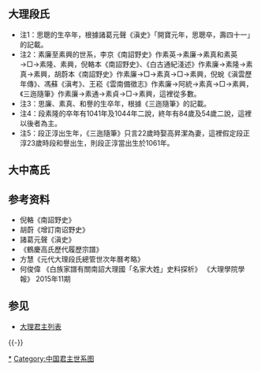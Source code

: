 ==大理段氏==
{{Chart/start}}
{{chart | | | | | | | AAA | | | | | | | | | | | |AAA= [[段寶龍|段寶龍]]}}
{{chart | | | |,|-|-|-|^|-|-|-|-|-|.| | | | | | |}}
{{Chart | | | AAA | | | | | | | | BBB | | | | | |AAA= 1太祖圣神帝[[段思平|段思平]]<br>894-'''937-944'''|BBB= 3圣慈帝[[段思良|段思良]]<br>?-'''945-952'''|}} 
{{Chart | |,|-|^|-|.| | | | | | | |)|-|-|-|.| | |}}
{{Chart | AAA | | BBB | | | | | | CCC | | DDD | |AAA= 2文經帝[[段思英|段思英]]<br>?-'''944-945'''-?|BBB= □|CCC= 4廣慈帝[[段思聰|段思聰]]<br>928-'''952-968'''|DDD=[[段子王+示|段子王+示]]|}}
{{Chart | | | | | |!| | | | | | | |!| | | | | | |}}
{{Chart | | | | | AAA | | | | | | BBB | | | | | |AAA= □|BBB= 5應道帝[[段素順|段素順]]<br>?-'''968-985'''|}}
{{Chart | | | | | |!| | | | | | | |!| | | | | | |}}
{{Chart | | | | | AAA | | | | | | BBB | | | | | |AAA= [[段智思|段智思]]|BBB= 6昭明帝[[段素英|段素英]]<br>?-'''985-1009'''|}}
{{Chart | | | | | |!| | | | | | | |)|-|-|-|.| | |}}
{{Chart | | | | | AAA | | | | | | BBB | | CCC | |AAA= 11興宗孝德帝[[段思廉|段思廉]]<br>1027-'''1044-1075'''-1108|BBB= 7宣肅帝[[段素廉|段素廉]]<br>?-'''1009-1022'''|CCC=□|}}
{{Chart | |,|-|-|-|+|-|-|-|.| | | |!| | | |!| | |}}
{{Chart | AAA | | BBB | | EEE | | CCC | | DDD | |AAA= □|BBB= 12上德帝[[段廉義|段廉義]]<br>?-'''1075-1080'''|CCC= [[段素通|段素通]]|DDD= 8秉義帝[[段素隆|段素隆]]<br>991?-'''1022-1026'''-1044?|EEE=□|}}
{{Chart | |!| | | |,|-|-|-|(| | | |!| | | | | | |}}
{{Chart | AAA | | DDD | | BBB | | CCC | | | | | |AAA=13上明帝[[段壽輝|段壽輝]]<br>?-'''1080-1081'''-?|BBB=15中宗文安帝[[段正淳|段正淳]]<br>1061?-'''1096-1108'''-?|CCC= 9聖德帝[[段素真|段素真]]<br>1012-'''1026-1041'''-1090|DDD=14保定帝[[段正明|段正明]]<br>?-'''1081-1094'''-?|}}
{{Chart | | | | | |,|-|-|-|(| | | |!| | | | | | |}}
{{Chart | | | | | CCC | | AAA | | BBB | | | | | |AAA=16憲宗宣仁帝[[段和譽|段和譽]]<br>1083-'''1108-1147'''-1176|BBB=□|CCC=[[了塵大比丘|了塵大比丘]]|}}
{{Chart | | | | | | | | | |!| | | |!| | | | | | |}}
{{Chart | | | | | | | | | AAA | | BBB | | | | | |AAA=17景宗正康帝[[段正興|段正興]]<br>?-'''1147-1171'''-?|BBB=10天明帝[[段素興|段素興]]<br>?-'''1041-1044'''-?|}}
{{Chart | | | | | |,|-|-|-|(| | | | | | | | | | |}}
{{Chart | | | | | BBB | | AAA | | | | | | | | | |AAA=18宣宗功极帝[[段智興|段智興]]<br>?-'''1171-1200'''|BBB=[[段易長生|段易長生]]|}}
{{Chart | | | | | | | |,|-|^|-|.| | | | | | | | |}}
{{Chart | | | | | | | AAA | | BBB | | | | | | | |AAA=20神宗[[段智祥|段智祥]]<br>?-'''1204-1238'''-1238|BBB=19亨天帝[[段智廉|段智廉]]<br>?-'''1200-1204'''|}}
{{Chart | | | |,|-|-|-|(| | | | | | | | | | | | |}}
{{Chart | | | BBB | | AAA | | | | | | | | | | | |AAA=21孝義帝[[段祥興|段祥興]]<br>?-'''1238-1251'''|BBB=[[不了法師|不了法師]]|}}
{{Chart | | | |,|-|-|-|+|-|-|-|.| | | | | | | | |}}
{{Chart | | | AAA | | BBB | | CCC | | | | | | | |AAA=22天定賢王[[段興智|段興智]]<br>?-'''1251-1261'''|BBB=[[段實|段實]]<br>?-'''1261-1282'''|CCC=[[段忠|段忠]]<br>?-'''1282-1283'''|}}
{{Chart | | | | | | | | | |,|-|^|-|.| | | | | | |}}
{{Chart | | | | | | | | AAA | | | CCC | | | | | |CCC=[[段慶|段慶]]<br>?-'''1284-1307'''|AAA=[[段正|段正]]<br>?-'''1307-1316'''|}}
{{Chart | | | | | | | | |!| | | | |!| | | | | | |}}
{{Chart | | | | | | | | AAA | | | CCC | | | | | |CCC=[[段隆|段隆]]<br>?-'''1317-1328'''|AAA=[[段义|段义]]<br>?-'''1333-1334'''}}
{{Chart | |,|-|-|-|-|-|-|v|-|-|-|-|(| | | | | | |}}
{{Chart | AAA | | | | | BBB | | | CCC | | | | | |AAA=[[段俊_(元朝)|段俊]]<br>?-'''1328-1332'''|BBB=[[段光|段光]]<br>?-'''1334-1344'''|CCC=[[段功|段功]]<br>?-'''1344-1364'''|}}
{{Chart | | | | | | | | | | | | | |!| | | | | | |}}
{{Chart | | | | | | | | | | | | | AAA | | | | | |AAA=[[段宝|段宝]]<br>?-'''1364-1381'''}}
{{Chart | |,|-|-|-|-|-|-|-|-|-|-|-|(| | | | | | |}}
{{Chart | AAA | | | | | | | | | | BBB | | | | | |AAA=[[段明|段明]]<br>?-'''1381-1381'''|BBB=[[段世|段世]]<br>?-'''1381-1382'''|}}
{{Chart/end}}

*注1：思聰的生卒年，根據諸葛元聲《滇史》「開寶元年，思聰卒，壽四十一」的記載。
*注2：素廉至素興的世系，李京《南詔野史》作素英→素廉→素真和素英→□→素隆、素興，倪輅本《南詔野史》、《白古通紀淺述》作素廉→素隆→素真→素興，胡蔚本《南詔野史》作素廉→□→素真→□→素興，倪蛻《滇雲歷年傳》、馮蘇《滇考》、王崧《雲南備徵志》作素廉→阿統→素真→□→素興，《三迤隨筆》作素廉→素通→素貞→□→素興，這裡從多數。
*注3：思廉、素真、和譽的生卒年，根據《三迤隨筆》的記載。
*注4：段素隆的卒年有1041年及1044年二說，終年有84歲及54歲二說，這裡以後者為主。
*注5：段正淳出生年，《三迤隨筆》只言22歲時娶高昇潔為妻，這裡假定段正淳23歲時段和譽出生，則段正淳當出生於1061年。

==大中高氏==
{{chart/start|style=font: 90% sans-serif;}}
{{chart | | Gf |Gf=岳侯<br>[[高方|高方]]}}
{{chart | | |!}}
{{chart | | La |La=劝爽<br>[[高君辅|高君辅]]}}
{{chart | | |!}}
{{chart | | La |La=慈爽<br>[[高辅仁|高辅仁]]}}
{{chart | | |!}}
{{chart | | La |La=慈爽<br>[[高仁温|高仁温]]}}
{{chart | | |!}}
{{chart | | La |La=坦绰<br>[[高温情|高温情]]}}
{{chart | | |!}}
{{chart | | La |La=大布燮<br>[[高情智|高情智]]}}
{{chart | | |!}}
{{chart | | La |La=賢帝<br>[[高智昇|高智昇]]}}
{{chart | | |)|-|-|-|-|-|-|-|-|-|-|-|-|-|-|-|.}}
{{chart | | Ya | | | | | | | | | | | | | | Hu |Ya=<sup>(1)</sup>'''表正帝<br>[[高昇泰|高昇泰]]'''<br>？－'''1094－1096'''|Hu=善阐府<br>[[高昇祥|高昇祥]]}}
{{chart | | |)|-|-|-|.| | | | | | | | | | | |)|-|-|-|-|-|-|-|.}}
{{chart | | Fa | | Ty | | | | | | | | | | Uk | | | | | | Xj |Fa=<sup>(a)</sup>'''中國公<br>[[高泰明|高泰明]]'''<br>？－'''1096－1116'''|Ty=<sup>(b)</sup>'''中國公<br>[[高泰運|高泰運]]'''<br>？－'''1116－1119'''|Uk=□|Xj=[[高祥堅|高祥堅]]}}
{{chart | | |)|-|-|-|v|-|-|-|.| | | | | | | |!| | | | | | | |!}}
{{chart | | Ms | | Ml | | Mq | | | | | | Uk | | | | | | Jc |Ms=<sup>(c)</sup>'''中國公<br>[[高明順|高明順]]'''<br>？－'''1119－1129'''|Ml=威楚府<br>[[高明量|高明量]]|Mq=統矢府<br>[[高明清|高明清]]|Uk=□|Jc=[[高堅成|高堅成]]}}
{{chart | | |!| | | |!| | | |f|~|~|~|7| | | |!| | | | | | | |!}}
{{chart | | Sz | | Lc | | Ys | | |:| | | Gl | | | | | | Cs |Sz=<sup>(d)</sup>'''中國公<br>[[高順貞|高順貞]]'''<br>？－'''1129－1141'''|Lc=<sup>(e)</sup>'''中國公<br>[[高量成|高量成]]'''<br>？－'''1141－1150'''|Ys=[[高逾城生|高逾城生]]<br>?—1155|Gl=[[高觀音隆|高觀音隆]]|Cs=[[高成生|高成生]]}}
{{chart | | |)|-|-|-|.| | | |!| | | |:| | | |)|-|-|-|.| | | |!}}
{{chart | | Zs | | Zm | | Uk | | |:| | | Gm | | Gz | | Sf |Zs=<sup>(f)</sup>'''中國公<br>[[高貞壽|高貞壽]]'''<br>？－'''1150－1162'''|Zm=<sup>(h)</sup>'''仁帝<br>[[高貞明|高貞明]]'''<br>？－'''1174'''－1190|Uk=[[高逾城生|高逾城光]]|Gm=<sup>(i)</sup>'''中國公<br>[[高觀音妙|高觀音妙]]'''<br>？－'''1176－1189'''|Gz=<sup>(j)</sup>'''中國公<br>[[高觀音政|高觀音政]]'''<br>？－'''1189－1212'''－？|Sf=義帝<br>[[高生福|高生福]]}}
{{chart | | |!| | | | | | | |!| | | |D|~|~|~|v|-|-|-|.}}
{{chart | | Sc | | | | | | Ay | | Yl | | Tx | | Th |Sc=<sup>(g)</sup>'''中國公<br>[[高壽昌|高壽昌]]'''<br>？－'''1162－1174'''<br>－'''1174－1176'''－？|Ay=<sup>(k)</sup>'''中國公<br>[[高阿育|高阿育]]'''<br>？－'''1212－1225'''－？|Yl=<sup>(l)</sup>'''中國公<br>[[高逾城隆|高逾城隆]]'''<br>？－'''1225－1237'''－？|Tx=<sup>(m)</sup>'''中國公<br>[[高泰祥|高泰祥]]'''<br>？－'''1237－1253'''|Th=[[高泰和|高泰和]]<br>？—1244}}
{{chart/end}}

==参考资料==
*倪輅《南詔野史》
*胡蔚《增訂南诏野史》
*諸葛元聲《滇史》
*《鶴慶高氏歷代履歷宗譜》
*方慧《元代大理段氏總管世次年曆考略》
*何俊偉 《白族家譜有關南詔大理國「名家大姓」史料探析》 《大理學院學報》 2015年11期

==参见==
*[[大理君主列表|大理君主列表]] 

{{-}}
{{中国君主世系图}}

[[Category:大理皇帝|*]]
[[Category:中国君主世系图|Category:中国君主世系图]]
</noinclude>